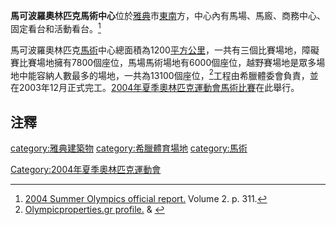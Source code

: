 '''馬可波羅奧林匹克馬術中心'''位於[[雅典|雅典]]市[[東南|東南]]方，中心內有馬場、馬廄、商務中心、固定看台和活動看台。<ref>[http://www.la84foundation.org/6oic/OfficialReports/2004/or2004b.pdf 2004 Summer Olympics official report.] {{Wayback|url=http://www.la84foundation.org/6oic/OfficialReports/2004/or2004b.pdf |date=20080819195306 }} Volume 2. p. 311.</ref>

馬可波羅奧林匹克[[馬術|馬術]]中心總面積為1200[[平方公里|平方公里]]，一共有三個比賽場地，障礙賽比賽場地擁有7800個座位，馬場馬術場地有6000個座位，越野賽場地是眾多場地中能容納人數最多的場地，一共為13100個座位，<ref>[http://www.olympicproperties.gr/contents_en.asp?id=78 Olympicproperties.gr profile.] {{webarchive|url=https://web.archive.org/web/20100607073405/http://www.olympicproperties.gr/contents_en.asp?id=78 |date=2010-06-07 }} {{en icon}} & {{gr icon}}</ref>工程由希臘體委會負責，並在2003年12月正式完工。[[2004年夏季奧林匹克運動會馬術比賽|2004年夏季奧林匹克運動會馬術比賽]]在此舉行。

==注釋==
{{Reflist|2}}

[[category:雅典建築物|category:雅典建築物]]
[[category:希臘體育場地|category:希臘體育場地]]
[[category:馬術|category:馬術]]
[[Category:2004年夏季奧林匹克運動會|Category:2004年夏季奧林匹克運動會]]
{{coord|37|52|40|N|23|58|19|E|display=title|region:GR_type:landmark}}